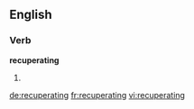 ==English==

===Verb===
'''recuperating'''
# {{present participle of|recuperate}}

[[de:recuperating]]
[[fr:recuperating]]
[[vi:recuperating]]